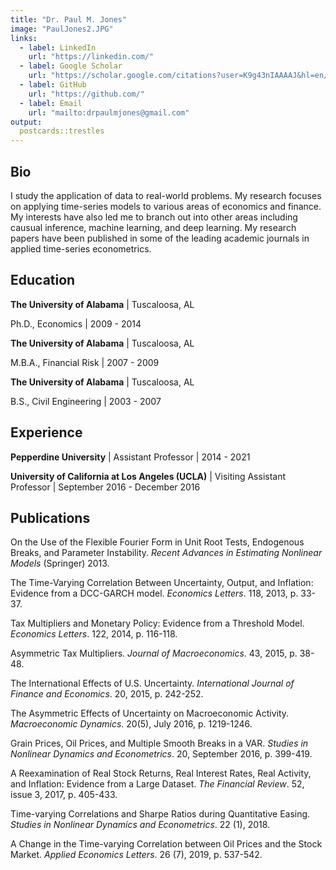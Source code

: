 ```yaml
---
title: "Dr. Paul M. Jones"
image: "PaulJones2.JPG"
links:
  - label: LinkedIn
    url: "https://linkedin.com/"
  - label: Google Scholar
    url: "https://scholar.google.com/citations?user=K9g43nIAAAAJ&hl=en/"
  - label: GitHub
    url: "https://github.com/"
  - label: Email
    url: "mailto:drpaulmjones@gmail.com"
output:
  postcards::trestles
---
```

 
## Bio

I study the application of data to real-world problems. My research focuses on applying time-series models to various areas of economics and finance. My interests have also led me to branch out into other areas including causual inference, machine learning, and deep learning. My research papers have been published in some of the leading academic journals in applied time-series econometrics.   

## Education

**The University of Alabama** | Tuscaloosa, AL

Ph.D., Economics | 2009 - 2014

**The University of Alabama** | Tuscaloosa, AL

M.B.A., Financial Risk | 2007 - 2009

**The University of Alabama** | Tuscaloosa, AL

B.S., Civil Engineering | 2003 - 2007

## Experience

**Pepperdine University** | Assistant Professor | 2014 - 2021

**University of California at Los Angeles (UCLA)** | Visiting Assistant Professor | September 2016 - December 2016

## Publications

On the Use of the Flexible Fourier Form in Unit Root Tests, Endogenous Breaks, and Parameter Instability. *Recent Advances in Estimating Nonlinear Models* (Springer) 2013.

The Time-Varying Correlation Between Uncertainty, Output, and Inflation: Evidence from a DCC-GARCH model. *Economics Letters*. 118, 2013, p. 33-37.

Tax Multipliers and Monetary Policy: Evidence from a Threshold Model. *Economics Letters*. 122, 2014, p. 116-118.

Asymmetric Tax Multipliers. *Journal of Macroeconomics*. 43, 2015, p. 38-48.

The International Effects of U.S. Uncertainty. *International Journal of Finance and Economics*. 20, 2015, p. 242-252.

The Asymmetric Effects of Uncertainty on Macroeconomic Activity. *Macroeconomic Dynamics*. 20(5), July 2016, p. 1219-1246.

Grain Prices, Oil Prices, and Multiple Smooth Breaks in a VAR. *Studies in Nonlinear Dynamics and Econometrics*. 20, September 2016, p. 399-419.

A Reexamination of Real Stock Returns, Real Interest Rates, Real Activity, and Inflation: Evidence from a Large Dataset. *The Financial Review*. 52, issue 3, 2017, p. 405-433.

Time-varying Correlations and Sharpe Ratios during Quantitative Easing. *Studies in Nonlinear Dynamics and Econometrics*. 22 (1), 2018.

A Change in the Time-varying Correlation between Oil Prices and the Stock Market. *Applied Economics Letters*. 26 (7), 2019, p. 537-542.

